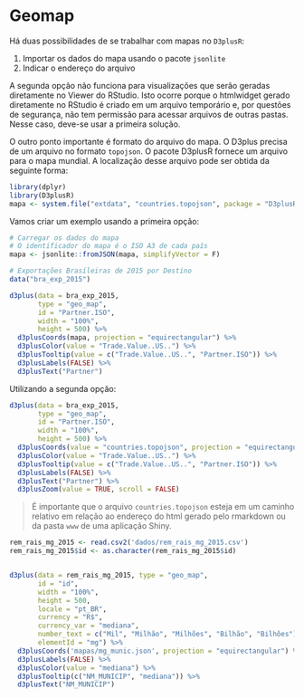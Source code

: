 # Geomap

Há duas possibilidades de se trabalhar com mapas no `D3plusR`:

1. Importar os dados do mapa usando o pacote `jsonlite`
2. Indicar o endereço do arquivo

A segunda opção não funciona para visualizações que serão geradas diretamente no Viewer do RStudio. Isto ocorre porque o htmlwidget gerado diretamente no RStudio é criado em um arquivo temporário e, por questões de segurança, não tem permissão para acessar arquivos de outras pastas. Nesse caso, deve-se usar a primeira solução.

O outro ponto importante é formato do arquivo do mapa. O D3plus precisa de um arquivo no formato `topojson`. O pacote D3plusR fornece um arquivo para o mapa mundial. A localização desse arquivo pode ser obtida da seguinte forma:

```r
library(dplyr)
library(D3plusR)
mapa <- system.file("extdata", "countries.topojson", package = "D3plusR")
```

Vamos criar um exemplo usando a primeira opção:

```r
# Carregar os dados do mapa
# O identificador do mapa é o ISO A3 de cada país
mapa <- jsonlite::fromJSON(mapa, simplifyVector = F)

# Exportações Brasíleiras de 2015 por Destino
data("bra_exp_2015")

d3plus(data = bra_exp_2015,
       type = "geo_map",
       id = "Partner.ISO",
       width = "100%",
       height = 500) %>% 
  d3plusCoords(mapa, projection = "equirectangular") %>% 
  d3plusColor(value = "Trade.Value..US..") %>% 
  d3plusTooltip(value = c("Trade.Value..US..", "Partner.ISO")) %>% 
  d3plusLabels(FALSE) %>% 
  d3plusText("Partner")
```

Utilizando a segunda opção:

```r
d3plus(data = bra_exp_2015,
       type = "geo_map",
       id = "Partner.ISO",
       width = "100%",
       height = 500) %>% 
  d3plusCoords(value = "countries.topojson", projection = "equirectangular") %>% 
  d3plusColor(value = "Trade.Value..US..") %>% 
  d3plusTooltip(value = c("Trade.Value..US..", "Partner.ISO")) %>% 
  d3plusLabels(FALSE) %>% 
  d3plusText("Partner") %>% 
  d3plusZoom(value = TRUE, scroll = FALSE) 
```

> É importante que o arquivo `countries.topojson` esteja em um caminho relativo em relação ao endereço do html gerado pelo rmarkdown ou da pasta `www` de uma aplicação Shiny.

```r
rem_rais_mg_2015 <- read.csv2('dados/rem_rais_mg_2015.csv')
rem_rais_mg_2015$id <- as.character(rem_rais_mg_2015$id)


d3plus(data = rem_rais_mg_2015, type = "geo_map",
       id = "id",
       width = "100%",
       height = 500, 
       locale = "pt_BR",
       currency = "R$",
       currency_var = "mediana",
       number_text = c("Mil", "Milhão", "Milhões", "Bilhão", "Bilhões"),
       elementId = "mg") %>% 
  d3plusCoords('mapas/mg_munic.json', projection = "equirectangular") %>% 
  d3plusLabels(FALSE) %>% 
  d3plusColor(value = "mediana") %>% 
  d3plusTooltip(c("NM_MUNICIP", "mediana")) %>% 
  d3plusText("NM_MUNICIP")
```


